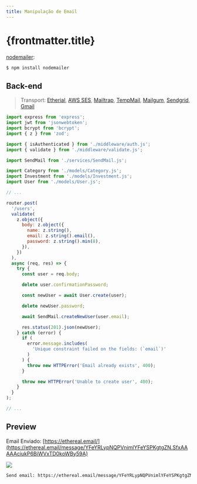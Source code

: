 ```yaml
---
title: Manipulação de Email
---
```



# {frontmatter.title}

[nodemailer](https://nodemailer.com/about/):

```bash
$ npm install nodemailer
```

<CodeTree src="/codes/expressjs/invest-app-email" githubUrl={true} devContainerUrl={true} />

## Back-end

<CodePreview src="/codes/expressjs/invest-app-email/.env.example" />

> Transport: [Etherial](https://ethereal.email/), [AWS SES](https://nodemailer.com/transports/ses/), [Mailtrap](https://mailtrap.io/), [TempMail](https://temp-mail.org/en/), [Mailgum](https://www.mailgun.com/), [Sendgrid](https://sendgrid.com/), [Gmail](https://gmail.com/)

<CodePreview src="/codes/expressjs/invest-app-email/src/config/mail.js" />

<CodePreview src="/codes/expressjs/invest-app-email/src/services/SendMail.js" />

```js title="/codes/expressjs/invest-app-upload/src/routes.js"
import express from 'express';
import jwt from 'jsonwebtoken';
import bcrypt from 'bcrypt';
import { z } from 'zod';

import { isAuthenticated } from './middleware/auth.js';
import { validate } from './middleware/validate.js';

import SendMail from './services/SendMail.js';

import Category from './models/Category.js';
import Investment from './models/Investment.js';
import User from './models/User.js';

// ...

router.post(
  '/users',
  validate(
    z.object({
      body: z.object({
        name: z.string(),
        email: z.string().email(),
        password: z.string().min(8),
      }),
    })
  ),
  async (req, res) => {
    try {
      const user = req.body;

      delete user.confirmationPassword;

      const newUser = await User.create(user);

      delete newUser.password;

      await SendMail.createNewUser(user.email);

      res.status(201).json(newUser);
    } catch (error) {
      if (
        error.message.includes(
          'Unique constraint failed on the fields: (`email`)'
        )
      ) {
        throw new HTTPError('Email already exists', 400);
      }

      throw new HTTPError('Unable to create user', 400);
    }
  }
);

// ...
```

## Preview

Email Enviado: [https://ethereal.email/](https://ethereal.email/message/YFeYRLypNQPVnimlYFeYSPKgtgZN.SfxAAAAAciukP6BiWVxTD0koWBy59A)

![](/lp2/imgs/expressjs/email/ethereal.png)

```txt
Send email: https://ethereal.email/message/YFeYRLypNQPVnimlYFeYSPKgtgZN.SfxAAAAAciukP6BiWVxTD0koWBy59A
```
